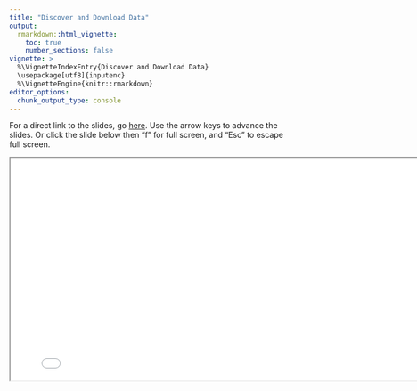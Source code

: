 ```yaml
---
title: "Discover and Download Data"
output: 
  rmarkdown::html_vignette:
    toc: true
    number_sections: false
vignette: >
  %\VignetteIndexEntry{Discover and Download Data}
  \usepackage[utf8]{inputenc}
  %\VignetteEngine{knitr::rmarkdown}
editor_options: 
  chunk_output_type: console
---
```


For a direct link to the slides, go [here](https://doi-usgs.github.io/dataRetrieval/tutorials/basic_slides_deck.html). Use the arrow keys to advance the slides. Or click the slide below then "f" for full screen, and "Esc" to escape full screen.

```{=html}
<iframe src="../tutorials/basic_slides_deck.html" width="800"
  height="400"></iframe>
```

